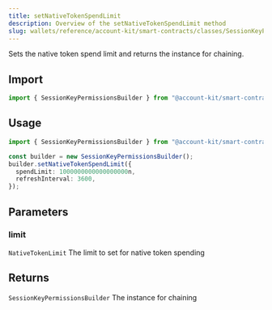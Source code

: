 ```yaml
---
title: setNativeTokenSpendLimit
description: Overview of the setNativeTokenSpendLimit method
slug: wallets/reference/account-kit/smart-contracts/classes/SessionKeyPermissionsBuilder/setNativeTokenSpendLimit
---
```


Sets the native token spend limit and returns the instance for chaining.

## Import

```ts
import { SessionKeyPermissionsBuilder } from "@account-kit/smart-contracts";
```

## Usage

```ts
import { SessionKeyPermissionsBuilder } from "@account-kit/smart-contracts";

const builder = new SessionKeyPermissionsBuilder();
builder.setNativeTokenSpendLimit({
  spendLimit: 1000000000000000000n,
  refreshInterval: 3600,
});
```

## Parameters

### limit

`NativeTokenLimit`
The limit to set for native token spending

## Returns

`SessionKeyPermissionsBuilder`
The instance for chaining
